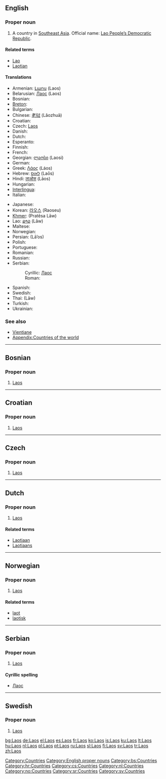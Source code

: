 {{wikipedia}}
==English==

===Proper noun===
{{en-noun|-}}

# A country in [[Southeast Asia]]. Official name: [[Lao People’s Democratic Republic]].

====Related terms====
* [[Lao]]
* [[Laotian]]

====Translations====
{{trans-top|country in Southeast Asia}}
*Armenian: [[Լաոս]] (Laos)
*Belarusian: [[Лаос#Belarussian|Лаос]] (Laos) {{m}}
*Bosnian: {{t-|bs|Laos|m}}
*[[Breton]]: {{t-|br|Laos|xs=Breton}}
* Bulgarian: {{t+|bg|Лаос|m|tr=Laos|sc=Cyrl}}
*Chinese: [[老挝]] (Lǎozhuā)
*Croatian: {{t-|hr|Laos|m}}
* Czech: [[#Czech|Laos]] {{m}}
*Danish: {{t-|da|Laos}}
*Dutch: {{t+|nl|Laos|n}}
* Esperanto: {{t-|eo|Laoso|xs=Esperanto}}
*Finnish: {{t+|fi|Laos}}
*French: {{t+|fr|Laos}}
*Georgian: [[ლაოსი]] (Laosi)
*German: {{t+|de|Laos}}
*Greek: [[Λάος]] (Láos) {{n}}
*Hebrew: [[לאוס]] (Laōs)
*Hindi: [[लाओस]] (Lāos)
* Hungarian: {{t-|hu|Laosz}}
*[[Interlingua]]: {{t-|ia|Laos|xs=Interlingua}}
*Italian: {{t-|it|Laos}}
{{trans-mid}}
* Japanese: {{t+|ja|ラオス|tr=Raosu|sc=Jpan}}
*Korean: [[라오스]] (Raoseu)
*[[Khmer]]: {{KMchar|[[ប្រទេសលាវ]]}} (Pratēsa Lāw)
*Lao: [[ລາວ]] (Lāw)
* Maltese: {{t-|mt|Laos|xs=Maltese}}
*Norwegian: {{t-|no|Laos}}
*Persian: {{FAchar|[[لائوس]]}} (Lā’os)
* Polish: {{t+|pl|Laos}}
*Portuguese: {{t+|pt|Laos}}
*Romanian: {{t-|ro|Laos|n}}
* Russian: {{t+|ru|Лаос|m|tr=Laós|sc=Cyrl}}
*Serbian:
*:Cyrillic: [[Лаос#Serbian|Лаос]] {{m}}
*:Roman: {{t-|sr|Laos|m}}
*Spanish: {{t+|es|Laos}}
*Swedish: {{t+|sv|Laos}}
*Thai: {{THchar|[[ลาว]]}} (Lāw)
*Turkish: {{t+|tr|Laos}}
* Ukrainian: {{t-|uk|Лаос|m|tr=Laos|sc=Cyrl|xs=Ukrainian}}
{{trans-bottom}}

===See also===
* [[Vientiane]]
* [[Appendix:Countries of the world]]

[[Category:Countries]]
[[Category:English proper nouns]]

----

==Bosnian==

===Proper noun===
{{infl|bs|proper noun|g=m}}

# [[#English|Laos]]

[[Category:bs:Countries]]

----

==Croatian==

===Proper noun===
{{infl|hr|proper noun|g=m}}

# [[#English|Laos]]

[[Category:hr:Countries]]

----

==Czech==

===Proper noun===
{{cs-proper noun|g=m}}

# [[#English|Laos]]

[[Category:cs:Countries]]

----

==Dutch==

===Proper noun===
{{infl|nl|proper noun}}

# [[#English|Laos]]

====Related terms====
* [[Laotiaan]]
* [[Laotiaans]]

[[Category:nl:Countries]]

----

==Norwegian==

===Proper noun===
{{infl|no|proper noun}}

# [[#English|Laos]]

====Related terms====
* [[laot]]
* [[laotisk]]

[[Category:no:Countries]]

----

==Serbian==

===Proper noun===
{{infl|sr|proper noun|g=m}}

# [[#English|Laos]]

====Cyrillic spelling====
* [[Лаос#Serbian|Лаос]]

[[Category:sr:Countries]]

----

==Swedish==

===Proper noun===
{{infl|sv|proper noun}}

# [[#English|Laos]]

[[Category:sv:Countries]]

[[bg:Laos]]
[[de:Laos]]
[[el:Laos]]
[[es:Laos]]
[[fr:Laos]]
[[ko:Laos]]
[[is:Laos]]
[[ku:Laos]]
[[lt:Laos]]
[[hu:Laos]]
[[nl:Laos]]
[[pl:Laos]]
[[pt:Laos]]
[[ru:Laos]]
[[sl:Laos]]
[[fi:Laos]]
[[sv:Laos]]
[[tr:Laos]]
[[zh:Laos]]